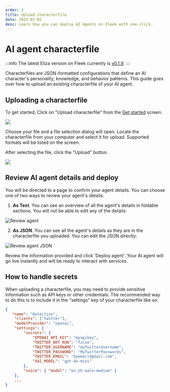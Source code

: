 ```yaml
---
order: 2
title: Upload characterfile
date: 2025-01-02
desc: Learn how you can deploy AI Agents on Fleek with one-click.
---
```


# AI agent characterfile

:::info
The latest Eliza version on Fleek currently is [v0.1.9](https://elizaos.github.io/eliza/docs/changelog/).
:::

Characterfiles are JSON-formatted configurations that define an AI character's personality, knowledge, and behavior patterns.
This guide goes over how to upload an existing characterfile of your AI agent.

## Uploading a characterfile

To get started, Click on "Upload characterfile"
from the [Get started](https://fleek.xyz/eliza/) screen.

![](./b-upload.png)

Choose your file and a file selection dialog will open.
Locate the characterfile from your computer and select it for upload.
Supported formats will be listed on the screen.

After selecting the file, click the "Upload" button.

![](./b-flow-3.png)

## Review AI agent details and deploy

You will be directed to a page to confirm your agent details. You can choose one of two ways to review your agent's details:

1. **As Text**. You can see an overview of all the agent's details in foldable sections. You will not be able to edit any of the details:

![Review agent](./review-agent.png)

2. **As JSON**. You can see all the agent's details as they are in the characterfile you uploaded. You can edit the JSON directly:

![Review agent JSON](./review-json.png)

Review the information provided and click 'Deploy agent'. Your AI agent will go live instantly and will be ready to interact with services.

## How to handle secrets

When uploading a characterfile, you may need to provide sensitive information such as API keys or other credentials.
The recommended way to do this is to include it in the "settings" key of your characterfile like so:

```json
{
   "name": "Detective",
    "clients": ["twitter"],
    "modelProvider": "openai",
    "settings": {
        "secrets": {
            "OPENAI_API_KEY": "myapikey",
            "TWITTER_DRY_RUN": "false",
            "TWITTER_USERNAME": "myTwitterUsername",
            "TWITTER_PASSWORD": "MyTwitterPasswords",
            "TWITTER_EMAIL": "myemail@gmail.com",
            "XAI_MODEL": "gpt-4o-mini"
        },
        "voice": { "model": "en_US-male-medium" }
    },
    ...
}
```
